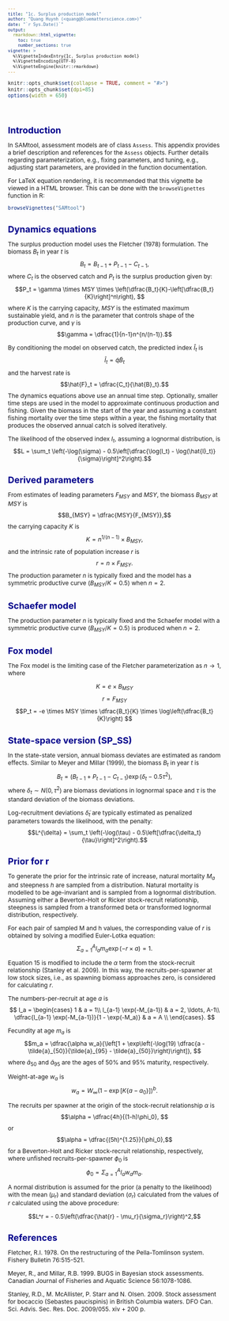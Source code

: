 ```yaml
---
title: "1c. Surplus production model"
author: "Quang Huynh (<quang@bluematterscience.com>)"
date: "`r Sys.Date()`"
output:
  rmarkdown::html_vignette:
    toc: true
    number_sections: true
vignette: >
  %\VignetteIndexEntry{1c. Surplus production model}
  %\VignetteEncoding{UTF-8}
  %\VignetteEngine{knitr::rmarkdown}
---
```

<script type="text/x-mathjax-config">
  MathJax.Hub.Config({ TeX: { equationNumbers: {autoNumber: "all"} } });
</script>

<style type="text/css">

body{ /* Normal  */
   font-size: 12px;
}
td {  /* Table  */
   font-size: 8px;
}
h1 { /* Header 1 */
 font-size: 18px;
 color: DarkBlue;
}
h2 { /* Header 2 */
 font-size: 15px;
 color: DarkBlue;
}
h3 { /* Header 3 */
 font-size: 14px;
 color: DarkBlue;
}
code.r{ /* Code block */
  font-size: 10px;
}
pre { /* Code block */
  font-size: 10px
}
</style>


```r
knitr::opts_chunk$set(collapse = TRUE, comment = "#>")
knitr::opts_chunk$set(dpi=85)
options(width = 650)
```

<br>

# Introduction

In SAMtool, assessment models are of class `Assess`. This appendix provides a brief description and references for the `Assess` objects. Further details regarding parameterization, e.g., fixing parameters, and tuning, e.g., adjusting start parameters, are provided in the function documentation.

For LaTeX equation rendering, it is recommended that this vignette be viewed in a HTML browser. This can be done with the `browseVignettes` function in R:

```r
browseVignettes("SAMtool")
```


# Dynamics equations
The surplus production model uses the Fletcher (1978) formulation. The biomass $B_t$ in year $t$ is
$$B_t = B_{t-1} + P_{t-1} - C_{t-1},$$
where $C_t$ is the observed catch and $P_t$ is the surplus production given by:
$$P_t = \gamma \times MSY \times \left(\dfrac{B_t}{K}-\left[\dfrac{B_t}{K}\right]^n\right), $$
where $K$ is the carrying capacity, $MSY$ is the estimated maximum sustainable yield, and $n$ is the parameter that controls shape of the production curve, and
$\gamma$ is
$$\gamma = \dfrac{1}{n-1}n^{n/(n-1)}.$$

By conditioning the model on observed catch, the predicted index $\hat{I}_t$ is
$$\hat{I}_t = \hat{q} \hat{B}_t $$
and the harvest rate is
$$\hat{F}_t = \dfrac{C_t}{\hat{B}_t}.$$
The dynamics equations above use an annual time step. Optionally, smaller time steps are used in the model to approximate continuous production and fishing. Given the biomass in the start of the year and assuming a constant fishing mortality over the time steps within a year, the fishing mortality that produces the observed annual catch is solved iteratively.

The likelihood of the observed index $I_t$, assuming a lognormal distribution, is
$$L = \sum_t \left(-\log(\sigma) - 0.5\left[\dfrac{\log(I_t) - \log(\hat{I}_t)}{\sigma}\right]^2\right).$$

# Derived parameters

From estimates of leading parameters $F_{MSY}$ and $MSY$, the biomass $B_{MSY}$ at $MSY$ is
$$B_{MSY} = \dfrac{MSY}{F_{MSY}},$$
the carrying capacity $K$ is
$$K = n^{1/(n-1)} \times B_{MSY} ,$$
and the intrinsic rate of population increase $r$ is
$$ r = n \times F_{MSY}.$$
The production parameter $n$ is typically fixed and the model has a symmetric productive curve ($B_{MSY}/K = 0.5$) when $n = 2$.

# Schaefer model

The production parameter $n$ is typically fixed and the Schaefer model with a symmetric productive curve ($B_{MSY}/K = 0.5$) is produced when $n = 2$.

# Fox model
The Fox model is the limiting case of the Fletcher parameterization as $n \rightarrow 1$, where

$$K = e \times B_{MSY}$$ 
$$r = F_{MSY}$$
$$P_t = -e \times MSY \times \dfrac{B_t}{K} \times \log\left(\dfrac{B_t}{K}\right) $$

# State-space version (SP_SS)
In the state-state version, annual biomass deviates are estimated as random effects. Similar to Meyer and Millar (1999), the biomass $B_t$ in year $t$ is
$$B_t = (B_{t-1} + P_{t-1} - C_{t-1})\exp(\delta_t - 0.5 \tau^2),$$
where $\delta_t \sim N(0, \tau^2)$ are biomass deviations in lognormal space and $\tau$ is the standard deviation of the biomass deviations.

Log-recruitment deviations $\hat{\delta}_t$ are typically estimated as penalized parameters towards the likelihood, with the penalty:
$$L^{\delta} = \sum_t \left(-\log(\tau) - 0.5\left[\dfrac{\delta_t}{\tau}\right]^2\right).$$

# Prior for r
To generate the prior for the intrinsic rate of increase, natural mortality $M_a$ and steepness $h$ are sampled from a distribution. Natural mortality is modelled to be age-invariant and is sampled from a lognormal distribution.
Assuming either a Beverton-Holt or Ricker stock-recruit relationship, steepness is sampled from a transformed beta or transformed lognormal distribution, respectively.

For each pair of sampled M and h values, the corresponding value of $r$ is obtained by solving a modified Euler-Lotka equation:
$$\Sigma_{a=1}^A l_a m_a \exp(-r \times a) = 1.$$

Equation 15 is modified to include the $\alpha$ term from the stock-recruit relationship (Stanley et al. 2009). In this way, the recruits-per-spawner at low stock sizes, i.e., as spawning biomass approaches zero, is considered for calculating $r$.

The numbers-per-recruit at age $a$ is
$$
l_a =
\begin{cases}
      1 & a = 1\\
      l_{a-1} \exp(-M_{a-1}) & a = 2, \ldots, A-1\\
      \dfrac{l_{a-1} \exp(-M_{a-1})}{1 - \exp(-M_a)} & a = A \\
\end{cases}.
$$

Fecundity at age $m_a$ is
$$m_a = \dfrac{\alpha w_a}{\left[1 + \exp\left(-\log(19) \dfrac{a - \tilde{a}_{50}}{\tilde{a}_{95} - \tilde{a}_{50}}\right)\right]}, $$
where $\tilde{a}_{50}$ and $\tilde{a}_{95}$ are the ages of 50% and 95% maturity, respectively.

Weight-at-age $w_a$ is
$$w_a = W_{\infty}(1 - \exp[K\{a-a_0\}])^b.$$

The recruits per spawner at the origin of the stock-recruit relationship $\alpha$ is 
$$\alpha = \dfrac{4h}{(1-h)\phi_0}, $$
or
$$\alpha = \dfrac{(5h)^{1.25}}{\phi_0},$$
for a Beverton-Holt and Ricker stock-recruit relationship, respectively, where unfished recruits-per-spawner $\phi_0$
is
$$\phi_0 = \Sigma_{a=1}^A l_a w_a m_a.$$

A normal distribution is assumed for the prior (a penalty to the likelihood) with the mean ($\mu_r$) and standard deviation ($\sigma_r$) calculated from the values of $r$ calculated using the above procedure:

$$L^r = - 0.5\left(\dfrac{\hat{r} - \mu_r}{\sigma_r}\right)^2,$$

# References
Fletcher, R.I. 1978. On the restructuring of the Pella-Tomlinson system. Fishery Bulletin 76:515-521.

Meyer, R., and Millar, R.B. 1999. BUGS in Bayesian stock assessments. Canadian Journal of Fisheries and Aquatic Science 56:1078-1086.

Stanley, R.D., M. McAllister, P. Starr and N. Olsen. 2009. Stock assessment for bocaccio (Sebastes
paucispinis) in British Columbia waters. DFO Can. Sci. Advis. Sec. Res. Doc. 2009/055.
xiv + 200 p. 
